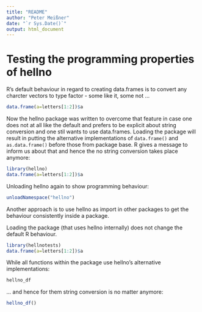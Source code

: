 ```yaml
--- 
title: "README" 
author: "Peter Meißner" 
date: "`r Sys.Date()`" 
output: html_document 
---
```



# Testing the programming properties of hellno

R's default behaviour in regard to creating data.frames is to convert any
charcter vectors to type factor - some like it, some not ... 

```r
data.frame(a=letters[1:2])$a 
```

Now the hellno package was written to overcome that feature in case one does not 
at all like the default and prefers to be explicit about string conversion and 
one stil wants to use data.frames. Loading the package will result in 
putting the alternative implementations of `data.frame()` and `as.data.frame()`
before those from package base. R gives a message to inform us about that and 
hence the no string conversion takes place anymore:

```r
library(hellno)
data.frame(a=letters[1:2])$a 
```

Unloading hellno again to show programming behaviour: 

```r
unloadNamespace("hellno")
```

Another approach is to use hellno as import in other packages to get the behaviour 
consistently inside a package. 

Loading the package (that uses hellno internally) does not change the default R 
behaviour.

```r
library(hellnotests)
data.frame(a=letters[1:2])$a 
```

While all functions within the package use hellno's alternative implementations:

```r
hellno_df
```

... and hence for them string conversion is no matter anymore:

```r
hellno_df()
```





